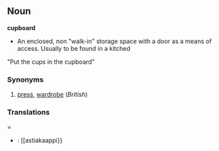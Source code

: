 ==Noun==
'''cupboard'''
* An enclosed, non "walk-in" storage space with a door as a means of access. Usually to be found in a kitched
"Put the cups in the cupboard"

===Synonyms===
#[[press]], [[wardrobe]] (''British'')

===Translations====
*{{fi}}: [[astiakaappi}}